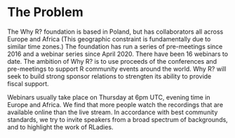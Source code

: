 # The Problem

The Why R? foundation is based in Poland, but has collaborators all across Europe and Africa (This geographic constraint is fundamentally due to similar time zones.) The foundation has run a series of pre-meetings since 2016 and a webinar series since April 2020. There have been 16 webinars to date. The ambition of Why R? is to use proceeds of the conferences and pre-meetings to support R community events around the world. Why R? will seek to build strong sponsor relations to strengten its ability to provide fiscal support.

Webinars usually take place on Thursday at 6pm UTC, evening time in Europe and Africa. We find that more people watch the recordings that are available online than the live stream. In accordance with best community standards, we try to invite speakers from a broad spectrum of backgrounds, and to highlight the work of RLadies.



<!-- 
Outlining the issue / weak point / problem to be solved by this proposal. This should be a compelling section that sets the reader up for the next section - the proposed solution!

It is important to cover:

 - [ ] What the problem is
 - [ ] Who it affects
 - [ ] Have there been previous attempts to resolve the problem
 - [ ] Why it should be tackled
-->


